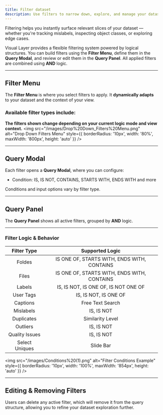 ```yaml
---
title: Filter dataset
description: Use filters to narrow down, explore, and manage your dataset more effectively. 
---
```


<Card title="How this Helps" icon="lightbulb"> 
  Filtering helps you instantly surface relevant slices of your dataset — whether you're tracking mislabels, inspecting object classes, or exploring edge cases. 
</Card>

Visual Layer provides a flexible filtering system powered by logical structures. You can build filters using the **Filter Menu**, define them in the **Query Modal**, and review or edit them in the **Query Panel**. All applied filters are combined using **AND** logic.

---

## Filter Menu

The **Filter Menu** is where you select filters to apply. It **dynamically adapts** to your dataset and the context of your view.

### Available filter types include:
**The filters shown change depending on your current logic mode and view context.**
<img 
  src="/images/Drop%20Down_Filters%20Menu.png" 
  alt="Drop Down Filters Menu" 
  style={{ borderRadius: '10px', width: '80%', maxWidth: '800px', height: 'auto' }} 
/>



---

## Query Modal

Each filter opens a **Query Modal**, where you can configure:

- Condition: IS, IS NOT, CONTAINS, STARTS WITH, ENDS WITH and more  

<Note>
Conditions and input options vary by filter type.
</Note>

---

## Query Panel

The **Query Panel** shows all active filters, grouped by **AND** logic.

---

### Filter Logic & Behavior

| <strong>Filter Type</strong>  | <strong>Supported Logic</strong>          |
|:--------------------------------------------------------:|:--------------------------------------------------------------------:|
| Foldes                        | IS ONE OF, STARTS WITH, ENDS WITH, CONTAINS|
| Files                         | IS ONE OF, STARTS WITH, ENDS WITH, CONTAINS|
| Labels                        | IS, IS NOT, IS ONE OF, IS NOT ONE OF      |
| User Tags                     | IS, IS NOT, IS ONE OF                     |
| Captions                      | Free Text Search                          |
| Mislabels                     | IS, IS NOT                                | 
| Duplicates                    | Similarity Level                          |
| Outliers                      | IS, IS NOT                                |
| Quality Issues                | IS, IS NOT                                | 
| Select Uniques                | Slide Bar                          | 

<img 
  src="/images/Conditions%20(1).png" 
  alt="Filter Conditions Example" 
  style={{ borderRadius: '10px', width: '100%', maxWidth: '854px', height: 'auto' }} 
/>

---

## Editing & Removing Filters

Users can delete any active filter, which will remove it from the query structure, allowing you to refine your dataset exploration further.
